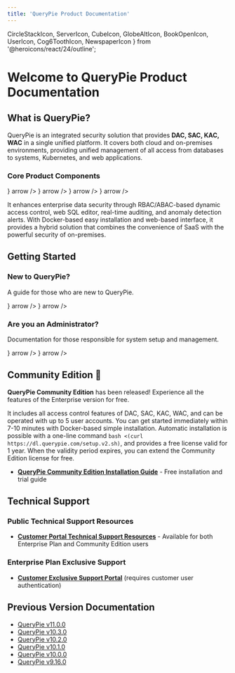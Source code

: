 ```yaml
---
title: 'QueryPie Product Documentation'
---
```


  CircleStackIcon, 
  ServerIcon, 
  CubeIcon, 
  GlobeAltIcon,
  BookOpenIcon,
  UserIcon,
  Cog6ToothIcon,
  NewspaperIcon
} from '@heroicons/react/24/outline';

<MainLayoutObsoleted currentLang="en">

# Welcome to QueryPie Product Documentation

## What is QueryPie?

QueryPie is an integrated security solution that provides **DAC, SAC, KAC, WAC** in a single unified platform. It covers both cloud and on-premises environments, providing unified management of all access from databases to systems, Kubernetes, and web applications.

### Core Product Components

<DescriptionCards num="2">
  <DescriptionCards.Card
    title="DAC (Database Access Controller)"
    description="Database access control and auditing"
    href="https://www.querypie.com/en/platform/security/database-access-controller"
    icon={<CircleStackIcon />}
    arrow
  />
  <DescriptionCards.Card
    title="SAC (System Access Controller)"
    description="System and server access control"
    href="https://www.querypie.com/en/platform/security/system-access-controller"
    icon={<ServerIcon />}
    arrow
  />
  <DescriptionCards.Card
    title="KAC (Kubernetes Access Controller)"
    description="Kubernetes cluster access control"
    href="https://www.querypie.com/en/platform/security/kubernetes-access-controller"
    icon={<CubeIcon />}
    arrow
  />
  <DescriptionCards.Card
    title="WAC (Web Access Controller)"
    description="Web application access control"
    href="https://www.querypie.com/en/platform/security/web-access-controller"
    icon={<GlobeAltIcon />}
    arrow
  />
</DescriptionCards>

It enhances enterprise data security through RBAC/ABAC-based dynamic access control, web SQL editor, real-time auditing, and anomaly detection alerts. With Docker-based easy installation and web-based interface, it provides a hybrid solution that combines the convenience of SaaS with the powerful security of on-premises.

## Getting Started

### New to QueryPie?
A guide for those who are new to QueryPie.

<DescriptionCards num="2">
  <DescriptionCards.Card
    title="QueryPie Overview"
    description="Overall product understanding and key features"
    href="/en/querypie-overview"
    icon={<BookOpenIcon />}
    arrow
  />
  <DescriptionCards.Card
    title="User Manual"
    description="Basic usage and feature learning"
    href="/en/user-manual"
    icon={<UserIcon />}
    arrow
  />
</DescriptionCards>

### Are you an Administrator?
Documentation for those responsible for system setup and management.

<DescriptionCards num="2">
  <DescriptionCards.Card
    title="Administrator Manual"
    description="Configuration and security policy management"
    href="/en/administrator-manual"
    icon={<Cog6ToothIcon />}
    arrow
  />
  <DescriptionCards.Card
    title="Release Notes"
    description="Latest updates and changes"
    href="/en/release-notes"
    icon={<NewspaperIcon />}
    arrow
  />
</DescriptionCards>

## Community Edition 🎉

**QueryPie Community Edition** has been released! Experience all the features of the Enterprise version for free.

It includes all access control features of DAC, SAC, KAC, WAC, and can be operated with up to 5 user accounts.
You can get started immediately within 7-10 minutes with Docker-based simple installation.
Automatic installation is possible with a one-line command `bash <(curl https://dl.querypie.com/setup.v2.sh)`, and provides a free license valid for 1 year.
When the validity period expires, you can extend the Community Edition license for free.

* **[QueryPie Community Edition Installation Guide](https://www.querypie.com/en/resources/learn/documentation/querypie-install-guide)** - Free installation and trial guide

## Technical Support

### Public Technical Support Resources
* **[Customer Portal Technical Support Resources](https://querypie.atlassian.net/wiki/spaces/QCP/overview)** - Available for both Enterprise Plan and Community Edition users

### Enterprise Plan Exclusive Support
* **[Customer Exclusive Support Portal](https://help.support.querypie.com)** (requires customer user authentication)

## Previous Version Documentation

* [QueryPie v11.0.0](https://querypie.atlassian.net/wiki/spaces/QM/pages/1129677677/)
* [QueryPie v10.3.0](https://querypie.atlassian.net/wiki/spaces/QM/pages/968950182/)
* [QueryPie v10.2.0](https://querypie.atlassian.net/wiki/spaces/QM/pages/736756862/)
* [QueryPie v10.1.0](https://querypie.atlassian.net/wiki/spaces/QM/pages/633799987/)
* [QueryPie v10.0.0](https://querypie.atlassian.net/wiki/spaces/QM/pages/580224801/)
* [QueryPie v9.16.0](https://querypie.atlassian.net/wiki/spaces/QS1/pages/369951121/)
  
</MainLayoutObsoleted>
